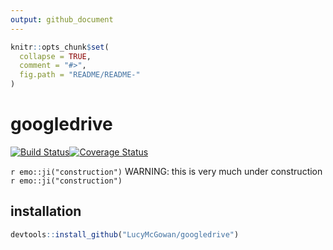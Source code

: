 ```yaml
---
output: github_document
---
```


<!-- README.md is generated from README.Rmd. Please edit that file -->

```r
knitr::opts_chunk$set(
  collapse = TRUE,
  comment = "#>",
  fig.path = "README/README-"
)
```

# googledrive

[![Build Status](https://travis-ci.org/LucyMcGowan/googledrive.svg?branch=master)](https://travis-ci.org/LucyMcGowan/googledrive)[![Coverage Status](https://coveralls.io/repos/LucyMcGowan/googledrive/badge.svg)](https://coveralls.io/r/LucyMcGowan/googledrive)

`r emo::ji("construction")` WARNING: this is very much under construction `r emo::ji("construction")`

## installation
```r
devtools::install_github("LucyMcGowan/googledrive")
```

